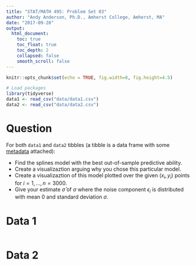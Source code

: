 ```yaml
---
title: "STAT/MATH 495: Problem Set 03"
author: "Andy Anderson, Ph.D., Amherst College, Amherst, MA"
date: "2017-09-28"
output:
  html_document:
    toc: true
    toc_float: true
    toc_depth: 2
    collapsed: false
    smooth_scroll: false
---
```


```r
knitr::opts_chunk$set(echo = TRUE, fig.width=8, fig.height=4.5)

# Load packages
library(tidyverse)
data1 <- read_csv("data/data1.csv")
data2 <- read_csv("data/data2.csv")
```

# Question

For both `data1` and `data2` tibbles (a tibble is a data frame with some
[metadata](https://blog.rstudio.com/2016/03/24/tibble-1-0-0#tibbles-vs-data-frames) attached):

* Find the splines model with the best out-of-sample predictive ability.
* Create a visualizaztion arguing why you chose this particular model.
* Create a visualizaztion of this model plotted over the given $(x_i, y_i)$ points for $i=1,\ldots,n=3000$.
* Give your estimate $\widehat{\sigma}$ of $\sigma$ where the noise component $\epsilon_i$ is distributed with mean 0 and standard deviation $\sigma$.


# Data 1

```r
```

# Data 2

```r
```

